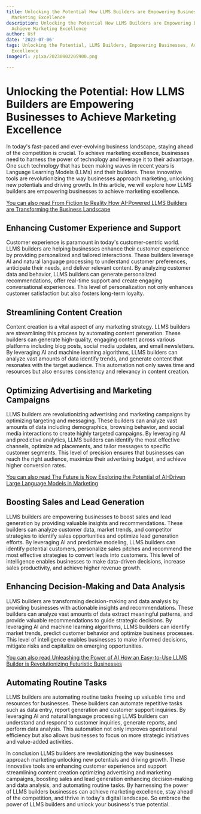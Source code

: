 ```yaml
---
title: Unlocking the Potential How LLMS Builders are Empowering Businesses to Achieve
  Marketing Excellence
description: Unlocking the Potential How LLMS Builders are Empowering Businesses to
  Achieve Marketing Excellence
author: Usf
date: '2023-07-06'
tags: Unlocking the Potential, LLMS Builders, Empowering Businesses, Achieve Marketing
  Excellence
imageUrl: /pixa/20230802205900.png

---
```

# Unlocking the Potential: How LLMS Builders are  Empowering Businesses to Achieve Marketing Excellence

In today's fast-paced and ever-evolving business landscape, staying ahead of the competition is crucial. To achieve marketing excellence, businesses need  to harness the power of technology and  leverage it to their advantage. One such technology that has been making waves  in recent years is Language Learning Models (LLMs) and their builders. These innovative tools are revolutionizing the way businesses approach marketing, unlocking  new potentials and driving growth. In  this article, we will explore how LLMS builders are empowering businesses to achieve marketing  excellence.

[You can also read From Fiction to Reality  How AI-Powered LLMS Builders are  Transforming the  Business Landscape](From%20Fiction%20to%20Reality%20How%20AI-Powered%20LLMS%20Builders%20are%20Transforming%20the%20Business%20Landscape)


## Enhancing Customer Experience and  Support

Customer experience is paramount  in today's customer-centric world.  LLMS  builders are helping businesses enhance their customer experience  by providing personalized and tailored  interactions. These builders leverage AI and  natural language processing to understand customer preferences, anticipate their needs, and deliver relevant content. By analyzing customer data and behavior, LLMS builders can generate personalized  recommendations, offer  real-time support and create engaging conversational experiences. This level of personalization  not only enhances customer satisfaction but also fosters long-term loyalty.

## Streamlining Content  Creation

Content creation is a vital aspect of any marketing strategy. LLMS builders are streamlining this process by automating content generation. These  builders can  generate  high-quality,  engaging content across various platforms including blog posts, social media updates, and  email newsletters. By  leveraging AI and machine learning algorithms, LLMS builders  can analyze vast amounts of data identify trends, and  generate content that resonates with the target audience. This automation not only saves time and resources but also ensures consistency and relevancy in content creation.

## Optimizing Advertising and Marketing Campaigns

LLMS builders are  revolutionizing advertising  and marketing campaigns  by optimizing  targeting and messaging. These builders can analyze vast amounts of data including demographics, browsing behavior, and social media interactions to create highly  targeted campaigns. By leveraging AI and predictive analytics, LLMS builders can identify the most effective channels, optimize ad placements, and tailor messages to specific  customer segments. This level of precision ensures that businesses can reach the right audience, maximize their advertising budget, and  achieve higher conversion rates.

[You can  also read The Future is Now Exploring the  Potential of AI-Driven  Large Language Models in Marketing](The%20Future%20is%20Now%20Exploring%20the%20Potential%20of%20AI-Driven%20Large%20Language%20Models%20in%20Marketing)


## Boosting Sales and  Lead Generation

LLMS builders are empowering businesses to boost sales and lead generation by providing valuable insights and recommendations. These builders can analyze customer data, market trends, and  competitor strategies to  identify sales opportunities and optimize lead generation efforts. By leveraging AI and predictive modeling, LLMS builders can identify potential customers, personalize sales pitches and recommend the most effective strategies to convert leads into customers. This level of intelligence enables businesses to make data-driven decisions, increase sales productivity, and achieve higher revenue growth.

## Enhancing  Decision-Making  and Data Analysis

LLMS builders are transforming decision-making and data analysis  by providing businesses with actionable insights and  recommendations. These builders can analyze vast amounts of data extract meaningful patterns, and provide valuable recommendations to guide strategic decisions. By leveraging  AI and machine learning algorithms, LLMS builders can  identify market trends, predict customer behavior and optimize business processes. This level of intelligence enables businesses to make informed decisions, mitigate risks and capitalize on emerging  opportunities.

[You can  also read Unleashing the Power of AI  How an Easy-to-Use LLMS Builder  is Revolutionizing Futuristic  Businesses](Unleashing%20the%20Power%20of%20AI%20How%20an%20Easy-to-Use%20LLMS%20Builder%20is%20Revolutionizing%20Futuristic%20Businesses)


##  Automating Routine  Tasks

LLMS builders are automating routine  tasks freeing up valuable time and resources for businesses. These  builders can automate repetitive tasks  such as data entry, report generation  and customer support inquiries. By leveraging AI and natural language processing LLMS builders can understand and  respond to customer inquiries, generate reports, and perform data analysis. This automation not only improves operational efficiency but also allows businesses  to focus on more  strategic initiatives and value-added  activities.

In conclusion LLMS  builders are revolutionizing the way businesses approach marketing unlocking new potentials and driving growth. These innovative tools are enhancing  customer  experience and support streamlining content creation optimizing advertising and marketing campaigns,  boosting sales and lead generation  enhancing decision-making and data analysis, and automating routine tasks. By harnessing the power of LLMS builders businesses can achieve marketing excellence, stay ahead of  the competition, and thrive  in today's digital landscape. So embrace the power of LLMS builders and unlock your business's  true potential.